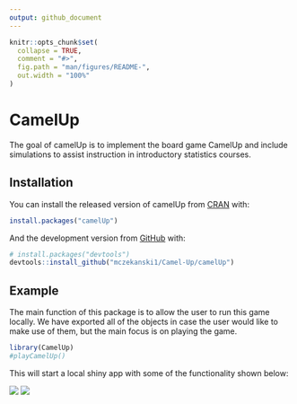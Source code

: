 ```yaml
---
output: github_document
---
```


<!-- README.md is generated from README.Rmd. Please edit that file -->

```r
knitr::opts_chunk$set(
  collapse = TRUE,
  comment = "#>",
  fig.path = "man/figures/README-",
  out.width = "100%"
)
```

# CamelUp

<!-- badges: start -->
<!-- badges: end -->

The goal of camelUp is to implement the board game CamelUp and include simulations to assist instruction in introductory statistics courses.

## Installation

You can install the released version of camelUp from [CRAN](https://CRAN.R-project.org) with:

``` r
install.packages("camelUp")
```

And the development version from [GitHub](https://github.com/) with:

``` r
# install.packages("devtools")
devtools::install_github("mczekanski1/Camel-Up/camelUp")
```
## Example

The main function of this package is to allow the user to run this game locally. We have exported all of the objects in case the user would like to make use of them, but the main focus is on playing the game.

```r
library(CamelUp)
#playCamelUp()
```

This will start a local shiny app with some of the functionality shown below:

![](man/HomeScreen.png)
![](man/SimScreen.png)
